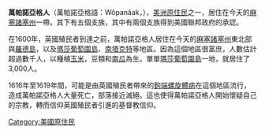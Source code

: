 {{infobox ethnic group|   
|group=萬帕諾亞格人（Wampanoag）
|image=[[File:Tribal_Territories_Southern_New_England.png|250px]]
|poptime=2000+
|popplace=[[麻薩諸塞州|麻薩諸塞州]][[布里斯托縣_(麻薩諸塞州)|布里斯托縣]], [[杜克斯郡_(麻薩諸塞州)|杜克斯郡]], [[巴恩斯特布爾縣|巴恩斯特布爾縣]], [[馬斯比|馬斯比]]（Mashpee）與 [[南塔克特|南塔克特]]
|rels=[[基督教|基督教]]
|langs=[[英文|英文]], [[萬帕諾亞格語|萬帕諾亞格語]] (historical)
|related-c=其他 Algonquian人
}}
'''萬帕諾亞格人'''（萬帕諾亞格語：Wôpanâak，{{lang-en|Wampanoag}}），[[美洲原住民|美洲原住民]]之一，居住在今天的[[麻塞諸塞州|麻塞諸塞州]]一帶。其下有五個支族，其中有兩個支族得到美國聯邦政府的承認。

在1600年，英國殖民者到達之前，萬帕諾亞格人居住在今天的[[麻塞諸塞州|麻塞諸塞州]]東北部與[[羅德島|羅德島]]，以及[[瑪莎葡萄園島|瑪莎葡萄園島]]、[[南塔克特|南塔克特]]等地區。因為這個地區很富庶，人數估計超過數千人，以種植[[玉米|玉米]]，豆類和[[南瓜|南瓜]]為生。單單[[瑪莎葡萄園島|瑪莎葡萄園島]]一地，就居住了3,000人。

1616年至1619年間，可能是由英國殖民者帶來的[[鉤端螺旋體病|鉤端螺旋體病]]在這個地區流行，造成萬帕諾亞格人大量死亡，部落接近滅絕。這也使得萬帕諾亞格人開始懷疑自己的宗教，轉而信仰英國殖民者引進的基督教信仰。
{{DEFAULTSORT:Wampanoag}}
[[Category:美國原住民|Category:美國原住民]]